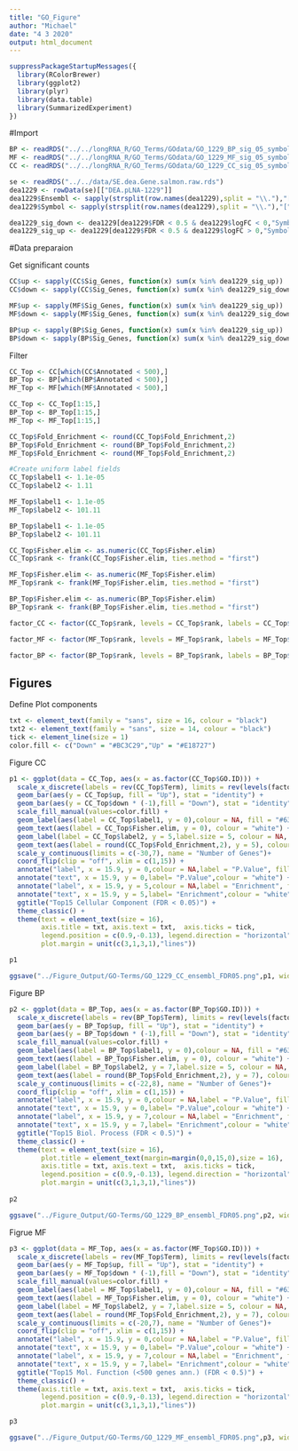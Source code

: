---
title: "GO_Figure"
author: "Michael"
date: "4 3 2020"
output: html_document
---

```{r}
suppressPackageStartupMessages({
  library(RColorBrewer)
  library(ggplot2)
  library(plyr)
  library(data.table)
  library(SummarizedExperiment)
})
```



#Import
```{r}
BP <- readRDS("../../longRNA_R/GO_Terms/GOdata/GO_1229_BP_sig_05_symbol_elim.rds")
MF <- readRDS("../../longRNA_R/GO_Terms/GOdata/GO_1229_MF_sig_05_symbol_elim.rds")
CC <- readRDS("../../longRNA_R/GO_Terms/GOdata/GO_1229_CC_sig_05_symbol_elim.rds")
```

```{r}
se <- readRDS("../../data/SE.dea.Gene.salmon.raw.rds")
dea1229 <- rowData(se)[["DEA.pLNA-1229"]]
dea1229$Ensembl <- sapply(strsplit(row.names(dea1229),split = "\\."),"[",1)
dea1229$Symbol <- sapply(strsplit(row.names(dea1229),split = "\\."),"[",2)

dea1229_sig_down <- dea1229[dea1229$FDR < 0.5 & dea1229$logFC < 0,"Symbol"]
dea1229_sig_up <- dea1229[dea1229$FDR < 0.5 & dea1229$logFC > 0,"Symbol"]
```



#Data preparaion

Get significant counts
```{r}
CC$up <- sapply(CC$Sig_Genes, function(x) sum(x %in% dea1229_sig_up))
CC$down <- sapply(CC$Sig_Genes, function(x) sum(x %in% dea1229_sig_down))

MF$up <- sapply(MF$Sig_Genes, function(x) sum(x %in% dea1229_sig_up))
MF$down <- sapply(MF$Sig_Genes, function(x) sum(x %in% dea1229_sig_down))

BP$up <- sapply(BP$Sig_Genes, function(x) sum(x %in% dea1229_sig_up))
BP$down <- sapply(BP$Sig_Genes, function(x) sum(x %in% dea1229_sig_down))
```


Filter
```{r}
CC_Top <- CC[which(CC$Annotated < 500),]
BP_Top <- BP[which(BP$Annotated < 500),]
MF_Top <- MF[which(MF$Annotated < 500),]
```



```{r}
CC_Top <- CC_Top[1:15,]
BP_Top <- BP_Top[1:15,]
MF_Top <- MF_Top[1:15,]

CC_Top$Fold_Enrichment <- round(CC_Top$Fold_Enrichment,2)
BP_Top$Fold_Enrichment <- round(BP_Top$Fold_Enrichment,2)
MF_Top$Fold_Enrichment <- round(MF_Top$Fold_Enrichment,2)

#Create uniform label fields
CC_Top$label1 <- 1.1e-05
CC_Top$label2 <- 1.11

MF_Top$label1 <- 1.1e-05
MF_Top$label2 <- 101.11

BP_Top$label1 <- 1.1e-05
BP_Top$label2 <- 101.11
```


```{r}
CC_Top$Fisher.elim <- as.numeric(CC_Top$Fisher.elim)
CC_Top$rank <- frank(CC_Top$Fisher.elim, ties.method = "first")

MF_Top$Fisher.elim <- as.numeric(MF_Top$Fisher.elim)
MF_Top$rank <- frank(MF_Top$Fisher.elim, ties.method = "first")

BP_Top$Fisher.elim <- as.numeric(BP_Top$Fisher.elim)
BP_Top$rank <- frank(BP_Top$Fisher.elim, ties.method = "first")
```






```{r}

factor_CC <- factor(CC_Top$rank, levels = CC_Top$rank, labels = CC_Top$GO.ID)

factor_MF <- factor(MF_Top$rank, levels = MF_Top$rank, labels = MF_Top$GO.ID)

factor_BP <- factor(BP_Top$rank, levels = BP_Top$rank, labels = BP_Top$GO.ID)
```




## Figures

Define Plot components
```{r}
txt <- element_text(family = "sans", size = 16, colour = "black")
txt2 <- element_text(family = "sans", size = 14, colour = "black")
tick <- element_line(size = 1)
color.fill <- c("Down" = "#BC3C29","Up" = "#E18727")
```




Figure CC
```{r}
p1 <- ggplot(data = CC_Top, aes(x = as.factor(CC_Top$GO.ID))) +
  scale_x_discrete(labels = rev(CC_Top$Term), limits = rev(levels(factor_CC)), name = "")+
  geom_bar(aes(y = CC_Top$up, fill = "Up"), stat = "identity") +
  geom_bar(aes(y = CC_Top$down * (-1),fill = "Down"), stat = "identity") +
  scale_fill_manual(values=color.fill) +
  geom_label(aes(label = CC_Top$label1, y = 0),colour = NA, fill = "#636363") +
  geom_text(aes(label = CC_Top$Fisher.elim, y = 0), colour = "white") +
  geom_label(label = CC_Top$label2, y = 5,label.size = 5, colour = NA, fill = "#636363") +
  geom_text(aes(label = round(CC_Top$Fold_Enrichment,2), y = 5), colour = "white") +
  scale_y_continuous(limits = c(-30,7), name = "Number of Genes")+
  coord_flip(clip = "off", xlim = c(1,15)) +
  annotate("label", x = 15.9, y = 0,colour = NA,label = "P.Value", fill = "#636363") +
  annotate("text", x = 15.9, y = 0,label= "P.Value",colour = "white") +
  annotate("label", x = 15.9, y = 5,colour = NA,label = "Enrichment", fill = "#636363") +
  annotate("text", x = 15.9, y = 5,label= "Enrichment",colour = "white") +
  ggtitle("Top15 Cellular Component (FDR < 0.05)") +
  theme_classic() +
  theme(text = element_text(size = 16),
        axis.title = txt, axis.text = txt,  axis.ticks = tick,
        legend.position = c(0.9,-0.13), legend.direction = "horizontal", legend.text = txt2, legend.title = element_blank(),
        plot.margin = unit(c(3,1,3,1),"lines"))

p1

ggsave("../Figure_Output/GO-Terms/GO_1229_CC_ensembl_FDR05.png",p1, width=14, height=6, units="in", dpi=300)
```



Figure BP
```{r}
p2 <- ggplot(data = BP_Top, aes(x = as.factor(BP_Top$GO.ID))) +
  scale_x_discrete(labels = rev(BP_Top$Term), limits = rev(levels(factor_BP)), name = "")+
  geom_bar(aes(y = BP_Top$up, fill = "Up"), stat = "identity") +
  geom_bar(aes(y = BP_Top$down * (-1),fill = "Down"), stat = "identity") +
  scale_fill_manual(values=color.fill) +
  geom_label(aes(label = BP_Top$label1, y = 0),colour = NA, fill = "#636363") +
  geom_text(aes(label = BP_Top$Fisher.elim, y = 0), colour = "white") +
  geom_label(label = BP_Top$label2, y = 7,label.size = 5, colour = NA, fill = "#636363") +
  geom_text(aes(label = round(BP_Top$Fold_Enrichment,2), y = 7), colour = "white") +
  scale_y_continuous(limits = c(-22,8), name = "Number of Genes")+ 
  coord_flip(clip = "off", xlim = c(1,15)) +
  annotate("label", x = 15.9, y = 0,colour = NA,label = "P.Value", fill = "#636363") +
  annotate("text", x = 15.9, y = 0,label= "P.Value",colour = "white") +
  annotate("label", x = 15.9, y = 7,colour = NA,label = "Enrichment", fill = "#636363") +
  annotate("text", x = 15.9, y = 7,label= "Enrichment",colour = "white") +
  ggtitle("Top15 Biol. Process (FDR < 0.5)") +
  theme_classic() +
  theme(text = element_text(size = 16),
        plot.title = element_text(margin=margin(0,0,15,0),size = 16),
        axis.title = txt, axis.text = txt,  axis.ticks = tick,
        legend.position = c(0.9,-0.13), legend.direction = "horizontal", legend.text = txt2, legend.title = element_blank(),
        plot.margin = unit(c(3,1,3,1),"lines"))
        
p2

ggsave("../Figure_Output/GO-Terms/GO_1229_BP_ensembl_FDR05.png",p2, width=13, height=6, units="in", dpi=300)
```



Figrue MF
```{r}
p3 <- ggplot(data = MF_Top, aes(x = as.factor(MF_Top$GO.ID))) +
  scale_x_discrete(labels = rev(MF_Top$Term), limits = rev(levels(factor_MF)), name = "")+
  geom_bar(aes(y = MF_Top$up, fill = "Up"), stat = "identity") +
  geom_bar(aes(y = MF_Top$down * (-1),fill = "Down"), stat = "identity") +
  scale_fill_manual(values=color.fill) +
  geom_label(aes(label = MF_Top$label1, y = 0),colour = NA, fill = "#636363") +
  geom_text(aes(label = MF_Top$Fisher.elim, y = 0), colour = "white") +
  geom_label(label = MF_Top$label2, y = 7,label.size = 5, colour = NA, fill = "#636363") +
  geom_text(aes(label = round(MF_Top$Fold_Enrichment,2), y = 7), colour = "white") +
  scale_y_continuous(limits = c(-20,7), name = "Number of Genes")+
  coord_flip(clip = "off", xlim = c(1,15)) +
  annotate("label", x = 15.9, y = 0,colour = NA,label = "P.Value", fill = "#636363") +
  annotate("text", x = 15.9, y = 0,label= "P.Value",colour = "white") +
  annotate("label", x = 15.9, y = 7,colour = NA,label = "Enrichment", fill = "#636363") +
  annotate("text", x = 15.9, y = 7,label= "Enrichment",colour = "white") +
  ggtitle("Top15 Mol. Function (<500 genes ann.) (FDR < 0.5)") +
  theme_classic() +
  theme(axis.title = txt, axis.text = txt,  axis.ticks = tick,
        legend.position = c(0.9,-0.13), legend.direction = "horizontal", legend.text = txt2, legend.title = element_blank(),
        plot.margin = unit(c(3,1,3,1),"lines"))

p3

ggsave("../Figure_Output/GO-Terms/GO_1229_MF_ensembl_FDR05.png",p3, width=14, height=6, units="in", dpi=300)
```



